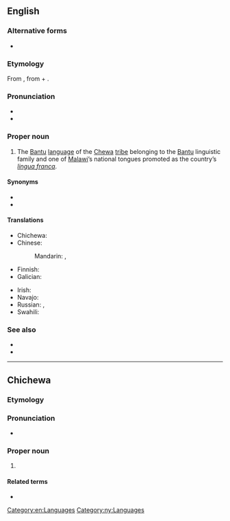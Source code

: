 {{also|Chicheŵa}}
==English==
{{wikipedia|Chewa language}}

===Alternative forms===
* {{l|en|Chicheŵa}}

===Etymology===
From {{der|en|ny|Chichewa|Chicheŵa}}, from {{m|ny|chi-||language}} + {{m|ny|Chewa|Cheŵa}}.

===Pronunciation===
* {{IPA|en|/t͡ʃɪˈt͡ʃɛwə/}}
* {{audio|en|en-us-Chichewa.ogg|Audio (US)}}

===Proper noun===
{{en-proper noun}}

# The [[Bantu]] [[language]] of the [[Chewa]] [[tribe]] belonging to the [[Bantu]] linguistic family and one of [[Malawi]]’s national tongues promoted as the country’s ''[[lingua franca]]''.

====Synonyms====
* {{l|en|Nyanja}}
* {{l|en|Chewa}}

====Translations====
{{trans-top|language}}
* Chichewa: {{t|ny|Chicheŵa}}
* Chinese:
*: Mandarin: {{t+|cmn|齊切瓦語}}, {{t+|cmn|齐切瓦语|tr=Qíqièwǎyǔ}}
* Finnish: {{t+|fi|njandža}}
* Galician: {{t|gl|chichewa}}
{{trans-mid}}
* Irish: {{t|ga|Siséivis|f}}
* Navajo: {{t|nv|Chéwa bizaad}}
* Russian: {{t+|ru|нья́нджа|m}}, {{t|ru|че́ва|m}}
* Swahili: {{t|sw|Kinyanja}}
{{trans-bottom}}

===See also===
* {{langcat|ny}}
* {{ISO 639|link=Ethnologue|1code=ny|code=nya}}

[[Category:en:Languages]]

----

==Chichewa==

===Etymology===
{{prefix|ny|chi|Mchewa|alt2=Chewa|pos1=language prefix}}

===Pronunciation===
* {{ny-IPA|Chicheŵá}}

===Proper noun===
{{ny-proper noun|Chicheŵá}}

# {{l|en|Chichewa}}

====Related terms====
*{{l|ny|Mchewa}}

[[Category:ny:Languages]]
